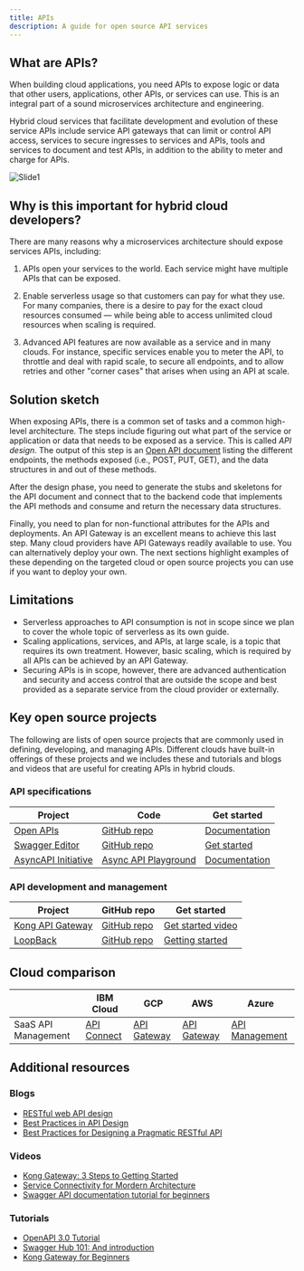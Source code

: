 ```yaml
---
title: APIs
description: A guide for open source API services
---
```


## What are APIs?

When building cloud applications, you need APIs to expose logic or data that other users, applications, other APIs, or services can use. This is an integral part of a sound microservices architecture and engineering.

Hybrid cloud services that facilitate development and evolution of these service APIs include service API gateways that can limit or control API access, services to secure ingresses to services and APIs, tools and services to document and test APIs, in addition to the ability to meter and charge for APIs.


![Slide1](https://user-images.githubusercontent.com/29138015/144702563-00a4cf06-6c34-4eec-906c-bbad4d185d0f.jpg)


## Why is this important for hybrid cloud developers?

There are many reasons why a microservices architecture should expose services APIs, including:

1. APIs open your services to the world. Each service might have multiple APIs that can be exposed.

2. Enable serverless usage so that customers can pay for what they use. For many companies, there is a desire to pay for the exact cloud resources consumed — while being able to access unlimited cloud resources when scaling is required.

3. Advanced API features are now available as a service and in many clouds. For instance, specific services enable you to meter the API, to throttle and deal with rapid scale, to secure all endpoints, and to allow retries and other "corner cases" that arises when using an API at scale.

## Solution sketch

When exposing APIs, there is a common set of tasks and a common high-level architecture. The steps include figuring out what part of the service or application or data that needs to be exposed as a service. This is called *API design*. The output of this step is an [Open API document](https://swagger.io/specification/) listing the different endpoints, the methods exposed (i.e., POST, PUT, GET), and the data structures in and out of these methods.

After the design phase, you need to generate the stubs and skeletons for the API document and connect that to the backend code that implements the API methods and consume and return the necessary data structures.

Finally, you need to plan for non-functional attributes for the APIs and deployments. An API Gateway is an excellent means to achieve this last step. Many cloud providers have API Gateways readily available to use. You can alternatively deploy your own. The next sections highlight examples of these depending on the targeted cloud or open source projects you can use if you want to deploy your own.

## Limitations

* Serverless approaches to API consumption is not in scope since we plan to cover the whole topic of serverless as its own guide.
* Scaling applications, services, and APIs, at large scale, is a topic that requires its own treatment. However, basic scaling, which is required by all APIs can be achieved by an API Gateway.
* Securing APIs is in scope, however, there are advanced authentication and security and access control that are outside the scope and best provided as a separate service from the cloud provider or externally.

## Key open source projects

The following are lists of open source projects that are commonly used in defining, developing, and managing APIs. Different clouds have built-in offerings of these projects and we includes these and tutorials and blogs and videos that are useful for creating APIs in hybrid clouds.

### API specifications

| Project | Code | Get started |
| - | - | - |
| [Open APIs](https://www.openapis.org) | [GitHub repo](https://github.com/OAI/OpenAPI-Specification) | [Documentation](https://oai.github.io/Documentation) |
| [Swagger Editor](https://swagger.io/tools/swagger-editor/) | [GitHub repo](https://github.com/swagger-api/swagger-editor) | [Get started](https://editor.swagger.io/) |
| [AsyncAPI Initiative](https://www.asyncapi.com/) | [Async API Playground](https://playground.asyncapi.io/) | [Documentation](https://www.asyncapi.com/docs/getting-started)|

### API development and management

| Project | GitHub repo | Get started |
| - | - | - |
| [Kong API Gateway](https://konghq.com/)  | [GitHub repo](https://github.com/Kong/kong) | [Get started video](https://konghq.com/videos/kong-gateway-for-beginners) |
| [LoopBack](https://loopback.io/) | [GitHub repo](https://github.com/loopbackio/loopback-next) | [Getting started](https://loopback.io/getting-started.html) |

## Cloud comparison

|  | IBM Cloud | GCP | AWS | Azure |
| - | - | - | - | - |
| SaaS API Management | [API Connect](https://www.ibm.com/cloud/api-connect) | [API Gateway](https://cloud.google.com/api-gateway/) | [API Gateway](https://aws.amazon.com/api-gateway/) | [API Management](https://azure.microsoft.com/en-us/services/api-management) |

## Additional resources

### Blogs

* [RESTful web API design](https://docs.microsoft.com/en-us/azure/architecture/best-practices/api-design)
* [Best Practices in API Design](https://swagger.io/resources/articles/best-practices-in-api-design/)
* [Best Practices for Designing a Pragmatic RESTful API](https://www.vinaysahni.com/best-practices-for-a-pragmatic-restful-api)

### Videos

* [Kong Gateway: 3 Steps to Getting Started](https://youtu.be/F-YphLgKuz4)
* [Service Connectivity for Mordern Architecture](https://youtu.be/kGZyAEVioWg)
* [Swagger API documentation tutorial for beginners](https://youtu.be/7MS1Z_1c5CU)

### Tutorials

* [OpenAPI 3.0 Tutorial](https://support.smartbear.com/swaggerhub/docs/tutorials/openapi-3-tutorial.html)
* [Swagger Hub 101: And introduction](https://swagger.io/blog/api-development/swaggerhub-101-ondemand-tutorial/)
* [Kong Gateway for Beginners](https://konghq.com/videos/kong-gateway-for-beginners/)
